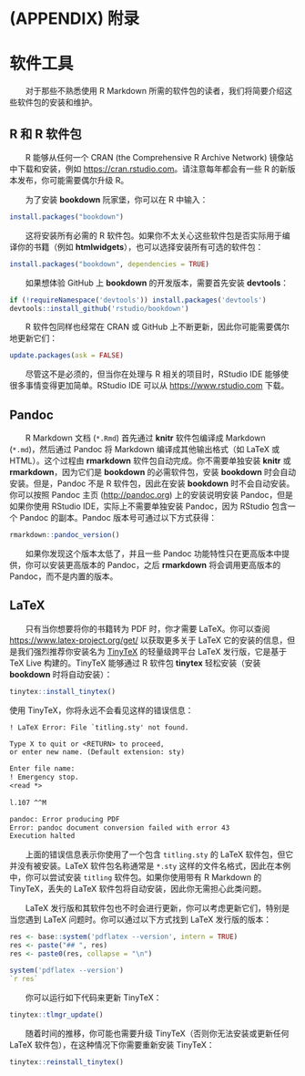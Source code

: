 \cleardoublepage 

# (APPENDIX) 附录 {-}

# 软件工具 {#software-tools}

&emsp;&emsp;对于那些不熟悉使用 R Markdown 所需的软件包的读者，我们将简要介绍这些软件包的安装和维护。

## R 和 R 软件包

&emsp;&emsp;R 能够从任何一个 CRAN (the Comprehensive R Archive Network) 镜像站中下载和安装，例如 <https://cran.rstudio.com>。请注意每年都会有一些 R 的新版本发布，你可能需要偶尔升级 R。

&emsp;&emsp;为了安装 **bookdown** 阮家堡，你可以在 R 中输入：

```{r eval=FALSE}
install.packages("bookdown")
```

&emsp;&emsp;这将安装所有必需的 R 软件包。如果你不太关心这些软件包是否实际用于编译你的书籍（例如 **htmlwidgets**），也可以选择安装所有可选的软件包：

```{r eval=FALSE}
install.packages("bookdown", dependencies = TRUE)
```

&emsp;&emsp;如果想体验 GitHub 上 **bookdown** 的开发版本，需要首先安装 **devtools**：

```{r eval=FALSE}
if (!requireNamespace('devtools')) install.packages('devtools')
devtools::install_github('rstudio/bookdown')
```

&emsp;&emsp;R 软件包同样也经常在 CRAN 或 GitHub 上不断更新，因此你可能需要偶尔地更新它们：

```{r eval=FALSE}
update.packages(ask = FALSE)
```

&emsp;&emsp;尽管这不是必须的，但当你在处理与 R 相关的项目时，RStudio IDE 能够使很多事情变得更加简单。RStudio IDE 可以从 <https://www.rstudio.com> 下载。

## Pandoc

&emsp;&emsp;R Markdown 文档 (`*.Rmd`) 首先通过 **knitr** 软件包编译成 Markdown (`*.md`)，然后通过 Pandoc 将 Markdown 编译成其他输出格式（如 LaTeX 或 HTML）。\index{Pandoc}这个过程由 **rmarkdown** 软件包自动完成。你不需要单独安装 **knitr** 或 **rmarkdown**，因为它们是 **bookdown** 的必需软件包，安装 **bookdown** 时会自动安装。但是，Pandoc 不是 R 软件包，因此在安装 **bookdown** 时不会自动安装。你可以按照 Pandoc 主页 (<http://pandoc.org>) 上的安装说明安装 Pandoc，但是如果你使用 RStudio IDE，实际上不需要单独安装 Pandoc，因为 RStudio 包含一个 Pandoc 的副本。Pandoc 版本号可通过以下方式获得：

```{r collapse=TRUE}
rmarkdown::pandoc_version()
```

&emsp;&emsp;如果你发现这个版本太低了，并且一些 Pandoc 功能特性只在更高版本中提供，你可以安装更高版本的 Pandoc，之后 **rmarkdown** 将会调用更高版本的 Pandoc，而不是内置的版本。

## LaTeX

&emsp;&emsp;只有当你想要将你的书籍转为 PDF 时，你才需要 LaTeX\index{LaTeX}。你可以查阅 <https://www.latex-project.org/get/> 以获取更多关于 LaTeX 它的安装的信息，但是我们强烈推荐你安装名为 [TinyTeX](https://yihui.org/tinytex/) 的轻量级跨平台 LaTeX 发行版，它是基于 TeX Live 构建的。TinyTeX 能够通过 R 软件包 **tinytex** 轻松安装（安装 **bookdown** 时将自动安装）：

```{r, eval=FALSE}
tinytex::install_tinytex()
```

使用 TinyTeX，你将永远不会看见这样的错误信息：

```latex
! LaTeX Error: File `titling.sty' not found.

Type X to quit or <RETURN> to proceed,
or enter new name. (Default extension: sty)

Enter file name: 
! Emergency stop.
<read *> 
         
l.107 ^^M

pandoc: Error producing PDF
Error: pandoc document conversion failed with error 43
Execution halted
```

&emsp;&emsp;上面的错误信息表示你使用了一个包含 `titling.sty` 的 LaTeX 软件包，但它并没有被安装。LaTeX 软件包名称通常是 `*.sty` 这样的文件名格式，因此在本例中，你可以尝试安装 `titling` 软件包。如果你使用带有 R Markdown 的 TinyTeX，丢失的 LaTeX 软件包将自动安装，因此你无需担心此类问题。

&emsp;&emsp;LaTeX 发行版和其软件包也不时会进行更新，你可以考虑更新它们，特别是当您遇到 LaTeX 问题时。你可以通过以下方式找到 LaTeX 发行版的版本：

```{r include=FALSE}
res <- base::system('pdflatex --version', intern = TRUE)
res <- paste("## ", res)
res <- paste0(res, collapse = "\n")
```

```{r}
system('pdflatex --version')
`r res`
```

&emsp;&emsp;你可以运行如下代码来更新 TinyTeX：

```{r eval=FALSE}
tinytex::tlmgr_update()
```

&emsp;&emsp;随着时间的推移，你可能也需要升级 TinyTeX（否则你无法安装或更新任何 LaTeX 软件包），在这种情况下你需要重新安装 TinyTeX：

```{r eval=FALSE}
tinytex::reinstall_tinytex()
```
